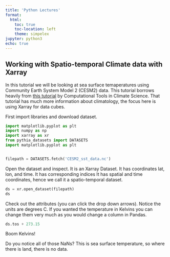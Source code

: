 ```yaml
---
title: 'Python Lectures'
format:
  html:
    toc: true
    toc-location: left
    theme: simpelex
jupyter: python3
echo: true
---
```



## Working with Spatio-temporal Climate data with Xarray

In this tutorial we  will be looking at sea surface temaperatures using Community Earth System Model 2 (CESM2) data.  This tutorial borrows heavily from [this tutorial](https://comptools.climatematch.io/tutorials/W1D1_ClimateSystemOverview/student/W1D1_Tutorial5.html) by Computational Tools in Climate Science.  That tutorial has much more information about climatology, the focus here is using Xarray for data cubes.  

First import libraries and download dataset.

```python
import matplotlib.pyplot as plt
import numpy as np
import xarray as xr
from pythia_datasets import DATASETS
import matplotlib.pyplot as plt


filepath = DATASETS.fetch('CESM2_sst_data.nc')
```

Open the dataset and inspect.  It is an Xarray Dataset.  It has coordinates lat, lon, and time.  It has corresponding indices  It has spatial and time coordinates, hence we call it a spatio-temporal dataset.

```python
ds = xr.open_dataset(filepath)
ds
```

Check out the attributes (you can click the drop down arrows).  Notice the units are degrees C.  If you wanted the temperature in Kelvins you can change them very much as you would change a column in Pandas.

```python
ds.tos + 273.15
```
Boom Kelvins! 

::: { .callout-note }
Do you notice all of those NaNs?  This is sea surface temperature, so where there is land, there is no data.
:::